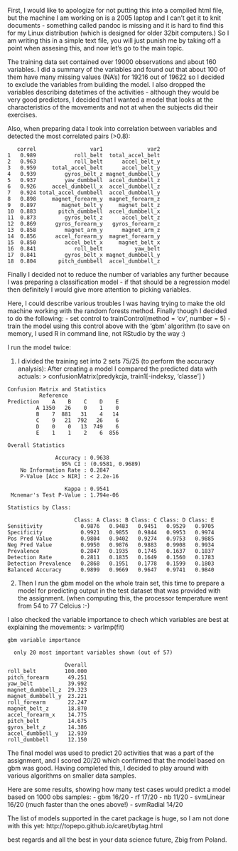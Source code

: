 First, I would like to apologize for not putting this into a compiled html file, but the machine I am working on is a 2005 laptop and I can't get it to knit documents - something called pandoc is missing and it is hard to find this for my Linux distribution (which is designed for older 32bit computers.)
So I am writing this in a simple text file, you will just punish me by taking off a point when assesing this, and now let's go to the main topic.

The training data set contained over 19000 observations and about 160 variables. I did a summary of the variables and found out that about 100 of them have many missing values (NA's) for 19216 out of 19622 so I decided to exclude the variables from building the model. I also dropped the variables describing datetimes of the activities - although they would be very good predictors, I decided that I wanted a model that looks at the characteristics of the movements and not at when the subjects did their exercises.

Also, when preparing data I took into correlation between variables and detected the most correlated pairs (>0.8):
```
   correl                 var1              var2
1   0.989            roll_belt  total_accel_belt
2   0.963            roll_belt      accel_belt_y
3   0.959     total_accel_belt      accel_belt_y
4   0.939         gyros_belt_z magnet_dumbbell_y
5   0.937         yaw_dumbbell  accel_dumbbell_z
6   0.926     accel_dumbbell_x  accel_dumbbell_z
7   0.924 total_accel_dumbbell  accel_dumbbell_y
8   0.898     magnet_forearm_y  magnet_forearm_z
9   0.897        magnet_belt_y     magnet_belt_z
10  0.883       pitch_dumbbell  accel_dumbbell_x
11  0.873         gyros_belt_z      accel_belt_z
12  0.869      gyros_forearm_y   gyros_forearm_z
13  0.858         magnet_arm_y      magnet_arm_z
14  0.856      accel_forearm_y  magnet_forearm_y
15  0.850         accel_belt_x     magnet_belt_x
16  0.841            roll_belt          yaw_belt
17  0.841         gyros_belt_x magnet_dumbbell_y
18  0.804       pitch_dumbbell  accel_dumbbell_z
```
Finally I decided not to reduce the number of variables any further because I was preparing a classification model - if that should be a regression model then definitely I would give more attention to picking variables.

Here, I could describe various troubles I was having trying to make the old machine working with the random forests method. Finally though I decided to do the following:
- set control to trainControl(method = 'cv', number = 5)
- train the model using this control above with the 'gbm' algorithm (to save on memory, I used R in command line, not RStudio by the way :)

I run the model twice:

1. I divided the training set into 2 sets 75/25 (to perform the accuracy analysis):
After creating a model I compared the predicted data with actuals:
> confusionMatrix(predykcja, train1[-indeksy, 'classe'] )

```
Confusion Matrix and Statistics
          Reference
Prediction    A    B    C    D    E
         A 1350   26    0    1    0
         B    7  881   31    4   14
         C    9   21  792   26    6
         D    0    0   13  749    6
         E    1    1    2    6  856

Overall Statistics
                                          
               Accuracy : 0.9638          
                 95% CI : (0.9581, 0.9689)
    No Information Rate : 0.2847          
    P-Value [Acc > NIR] : < 2.2e-16       
                                          
                  Kappa : 0.9541          
 Mcnemar's Test P-Value : 1.794e-06       

Statistics by Class:

                     Class: A Class: B Class: C Class: D Class: E
Sensitivity            0.9876   0.9483   0.9451   0.9529   0.9705
Specificity            0.9921   0.9855   0.9844   0.9953   0.9974
Pos Pred Value         0.9804   0.9402   0.9274   0.9753   0.9885
Neg Pred Value         0.9950   0.9876   0.9883   0.9908   0.9934
Prevalence             0.2847   0.1935   0.1745   0.1637   0.1837
Detection Rate         0.2811   0.1835   0.1649   0.1560   0.1783
Detection Prevalence   0.2868   0.1951   0.1778   0.1599   0.1803
Balanced Accuracy      0.9899   0.9669   0.9647   0.9741   0.9840
```

2. Then I run the gbm model on the whole train set, this time to prepare a model for predicting output in the test dataset that was provided with the assignment. (when computing this, the processor temperature went from 54 to 77 Celcius :-)

I also checked the variable importance to chech which variables are best at explaining the movements:
> varImp(fit)

```
gbm variable importance

  only 20 most important variables shown (out of 57)

                  Overall
roll_belt         100.000
pitch_forearm      49.251
yaw_belt           39.992
magnet_dumbbell_z  29.323
magnet_dumbbell_y  23.221
roll_forearm       22.247
magnet_belt_z      18.870
accel_forearm_x    14.775
pitch_belt         14.675
gyros_belt_z       14.386
accel_dumbbell_y   12.939
roll_dumbbell      12.150
```
The final model was used to predict 20 activities that was a part of the assignment, and I scored 20/20 which confirmed that the model based on gbm was good.
Having completed this, I decided to play around with various algorithms on smaller data samples.

Here are some results, showing how many test cases would predict a model based on 1000 obs samples:
- gbm 16/20
- rf 17/20
- nb 11/20
- svmLinear 16/20 (much faster than the ones above!)
- svmRadial 14/20

The list of models supported in the caret package is huge, so I am not done with this yet:
http://topepo.github.io/caret/bytag.html

best regards and all the best in your data science future,
Zbig from Poland.
